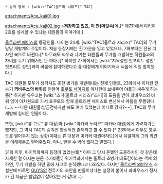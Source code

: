  * 상위 항목 : [wiki:"TAC(울트라 시리즈)" TAC]

attachment:/Ace_kaji01.jpg

attachment:/Ace_kaji02.jpg
>'''저장하고 있죠, 이 안(머릿속)에.'''[* 제7화에서 마리아 2호를 설계할 수 있냐는 대원들의 이야기에.]

[[울트라맨 에이스]]의 등장인물. 나이는 24세. [wiki:"TAC(울트라 시리즈)" TAC]의 무기 담당 개발계의 주임이다.
처음 등장시에는 흰 가운을 입고 있었으나, 7화부터는 전용 디자인 복으로 바뀐다.[* 아무래도 싸우러 나가는 대원들과 무기를 개발하는 직원들과의 차이를 두기 위해서인 듯 하다.][* 하지만 27화에서는 [wiki:"지옥성인 힛포리트 성인" 힛포리트 성인]과의 싸움에 참여하겠다고 류 대장에게 이야기해서 싸움에 직접 참여했다.]

TAC 대원들 모두가 생각치도 못한 병기를 개발해내는 천재 인물로, 23화에서 이차원 전송기 '''뫼비우스의 바퀴'''를 만들어 [[호쿠토 세이지]]를 이차원에 보내주어 야플과 싸우게 하는 등[* 하지만 유우코는 [wiki:"조피(울트라 시리즈)"조피]의 도움을 받아 뫼비우스의 바퀴 없이 이차원으로 가서 호쿠토와 함께 울트라맨 에이스로 변신해서 야플을 무찔렀다(...). ~~다른 대원들:방금전까지만 해도 여기 있었는데 어디로 갔지?~~], TAC의 무기 개발에 힘써온 인물이다.

또한, [wiki:"류 고로" 류 대장]과 [wiki:"미카와 노리코" 미카와 대원]에게 가려지기는 했지만, 그 역시 TAC의 숨겨진 양심적인 존재라고 할 수 있다.[* 23화에서 아무도 호쿠토를 믿어주지 않는 상황(이때는 류 대장과 미카와 대원마저도)에서 유일하게 그의 의견을 이해해주고 믿어주었다. 아니, 믿을 수 밖에 없다고 말했다.] 

31화 이후, 마지막화까지 등장이 없었는데[* 아마 그 당시 흔했던 도중하차인 것 같은데 자세한 걸 아시는 분은 추가바람.] 위키백과에서는 울트라 초병기 대도감이라는 책에 의하면, 무기 개발을 하던 중에 사고로 순직했다고 나와있다. 하지만 [[울트라맨 뫼비우스]] 소설판에 따르면 [[GUYS]]의 전투기의 초안을 만들어냈다는 설정이 붙어서 뫼비우스가 정사가 된 지금은 별일없이 살아있는 거 같다(...).
